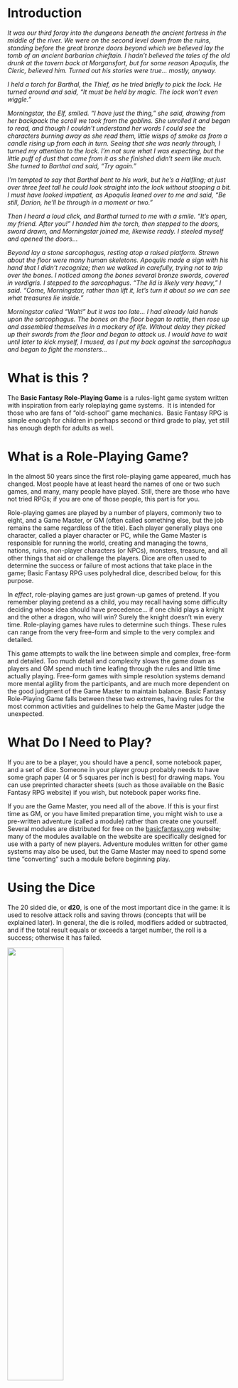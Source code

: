 
# Introduction

_It was our third foray into the dungeons beneath the ancient fortress in the middle of the river.  We were on the second level down from the ruins, standing before the great bronze doors beyond which we believed lay the tomb of an ancient barbarian chieftain.  I hadn't believed the tales of the old drunk at the tavern back at Morgansfort, but for some reason Apoqulis, the Cleric, believed him.  Turned out his stories were true… mostly, anyway._

_I held a torch for Barthal, the Thief, as he tried briefly to pick the lock.  He turned around and said, "It must be held by magic.  The lock won't even wiggle."_

_Morningstar, the Elf, smiled.  "I have just the thing," she said, drawing from her backpack the scroll we took from the goblins.  She unrolled it and began to read, and though I couldn't understand her words I could see the characters burning away as she read them, little wisps of smoke as from a candle rising up from each in turn. Seeing that she was nearly through, I turned my attention to the lock.  I'm not sure what I was expecting, but the little puff of dust that came from it as she finished didn't seem like much.  She turned to Barthal and said, "Try again."_

_I'm tempted to say that Barthal bent to his work, but he's a Halfling; at just over three feet tall he could look straight into the lock without stooping a bit.  I must have looked impatient, as Apoqulis leaned over to me and said, "Be still, Darion, he'll be through in a moment or two."_

_Then I heard a loud click, and Barthal turned to me with a smile.  "It's open, my friend.  After you!"  I handed him the torch, then stepped to the doors, sword drawn, and Morningstar joined me, likewise ready.  I steeled myself and opened the doors…_

_Beyond lay a stone sarcophagus, resting atop a raised platform.  Strewn about the floor were many human skeletons.  Apoqulis made a sign with his hand that I didn't recognize; then we walked in carefully, trying not to trip over the bones.  I noticed among the bones several bronze swords, covered in verdigris.  I stepped to the sarcophagus.  "The lid is likely very heavy," I said.  "Come, Morningstar, rather than lift it, let's turn it about so we can see what treasures lie inside."_

_Morningstar called "Wait!" but it was too late… I had already laid hands upon the sarcophagus.  The bones on the floor began to rattle, then rose up and assembled themselves in a mockery of life.  Without delay they picked up their swords from the floor and began to attack us.  I would have to wait until later to kick myself, I mused, as I put my back against the sarcophagus and began to fight the monsters…_


# What is this ?

The **Basic Fantasy Role-Playing Game** is a rules-light game system written with inspiration from early roleplaying game systems.  It is intended for those who are fans of "old-school" game mechanics.  Basic Fantasy RPG is simple enough for children in perhaps second or third grade to play, yet still has enough depth for adults as well. 

# What is a Role-Playing Game? 

In the almost 50 years since the first role-playing game appeared, much has changed.  Most people have at least heard the names of one or two such games, and many, many people have played.  Still, there are those who have not tried RPGs; if you are one of those people, this part is for you.

Role-playing games are played by a number of players, commonly two to eight, and a Game Master, or GM (often called something else, but the job remains the same regardless of the title).  Each player generally plays one character, called a player character or PC, while the Game Master is responsible for running the world, creating and managing the towns, nations, ruins, non-player characters (or NPCs), monsters, treasure, and all other things that aid or challenge the players. Dice are often used to determine the success or failure of most actions that take place in the game; Basic Fantasy RPG uses polyhedral dice, described below, for this purpose.

In *effect*, role-playing games are just grown-up games of pretend.  If you remember playing pretend as a child, you may recall having some difficulty deciding whose idea should have precedence… if one child plays a knight and the other a dragon, who will win?  Surely the knight doesn't win every time.  Role-playing games have rules to determine such things.  These rules can range from the very free-form and simple to the very complex and detailed.

This game attempts to walk the line between simple and complex, free-form and detailed.  Too much detail and complexity slows the game down as players and GM spend much time leafing through the rules and little time actually playing.  Free-form games with simple resolution systems demand more mental agility from the participants, and are much more dependent on the good judgment of the Game Master to maintain balance.  Basic Fantasy Role-Playing Game falls between these two extremes, having rules for the most common activities and guidelines to help the Game Master judge the unexpected.

# What Do I Need to Play? 

If you are to be a player, you should have a pencil, some notebook paper, and a set of dice.  Someone in your player group probably needs to have some graph paper (4 or 5 squares per inch is best) for drawing maps.  You can use preprinted character sheets (such as those available on the Basic Fantasy RPG website) if you wish, but notebook paper works fine.


If you are the Game Master, you need all of the above. If this is your first time as GM, or you have limited preparation time, you might wish to use a pre-written adventure (called a module) rather than create one yourself.  Several modules are distributed for free on the [basicfantasy.org](https://www.basicfantasy.org/) website; many of the modules available on the website are specifically designed for use with a party of new players.  Adventure modules written for other game systems may also be used, but the Game Master may need to spend some time "converting" such a module before beginning play.

# Using the Dice

The 20 sided die, or **d20**, is one of the most important dice in the game: it is used to resolve attack rolls and saving throws (concepts that will be explained later).  In general, the die is rolled, modifiers added or subtracted, and if the total result equals or exceeds a target number, the roll is a success; otherwise it has failed.

::: {.column-margin}
![](./images/d20.jpg){width=50%}
:::

The 10 sided die, or **d10**, is used to generate numbers from 1 to 10; it is numbered 0 to 9, but a roll of 0 is normally counted as 10.  A pair of d10's are also used together to generate numbers from 1 to 100, where a roll of 00 is counted as 100.  The two dice should be different colors, and the player must declare which is the tens die and which is the ones die before rolling them!  (Or, the player may have a die marked with double digits, as shown.) Rolling two d10's in this way is called a **percentile roll**, or **d%**.  These rolls are generally against target numbers, but for the roll to be a success, the result must be equal to or less than the target number.  So for example, a character using a Thief ability (described later) with a 30% chance of success rolls the dice: if the result is 01 to 30, the roll is a success.

::: {.column-margin}
![](./images/d10.jpg){width=50%}

![](./images/d100.jpg){width=50%}
:::

The 4 sided die, or **d4**, is a special case. It is not so much rolled as "flipped," and the number which is upright is the result of the roll.  Note that d4's are made in two different styles, as shown; regardless of which style you have, the number rolled is the one which is upright on all visible sides.

::: {.column-margin}
![](./images/d4.jpg){width=50%}
:::

The other dice normally used have 6, 8, and 12 sides, and are called **d6**, **d8**, and **d12**.  d6's may be made with either numbers or pips; it makes no difference which type you choose.

::: {.column-margin}
![](./images/d6.jpg){width=50%}

![](./images/d8.jpg){width=50%}

![](./images/d12.jpg){width=50%}

:::

When multiple dice are to be rolled and added together, it's noted in the text like this: **2d6** (roll two d6 dice and add them together), or **3d4** (roll three d4 dice and add them together).  A modifier may be noted as a "plus" value, such as **2d8+2** (roll two d8 dice and add them together, then add 2 to the total).